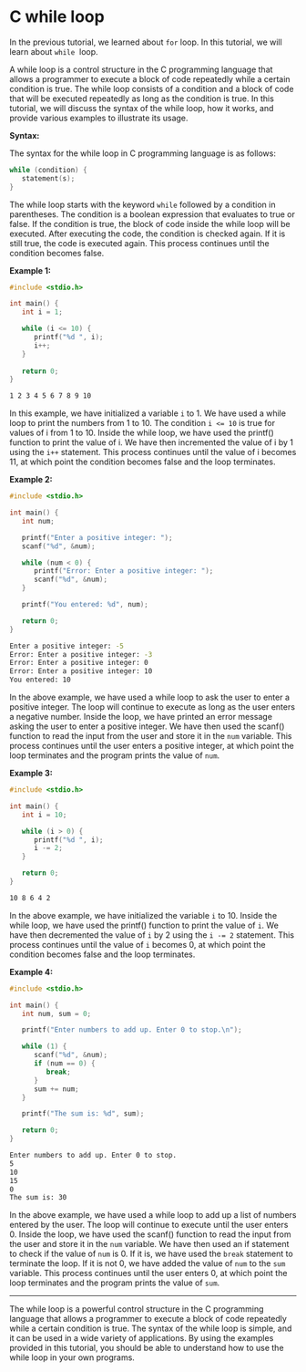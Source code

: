 # C while loop

In the previous tutorial, we learned about `for` loop. In this tutorial, we will learn about `while`  loop.

A while loop is a control structure in the C programming language that allows a programmer to execute a block of code repeatedly while a certain condition is true. The while loop consists of a condition and a block of code that will be executed repeatedly as long as the condition is true. In this tutorial, we will discuss the syntax of the while loop, how it works, and provide various examples to illustrate its usage.

__Syntax:__

The syntax for the while loop in C programming language is as follows:

```c
while (condition) {
   statement(s);
}
```

The while loop starts with the keyword `while` followed by a condition in parentheses. The condition is a boolean expression that evaluates to true or false. If the condition is true, the block of code inside the while loop will be executed. After executing the code, the condition is checked again. If it is still true, the code is executed again. This process continues until the condition becomes false.

__Example 1:__

```c
#include <stdio.h>

int main() {
   int i = 1;

   while (i <= 10) {
      printf("%d ", i);
      i++;
   }
   
   return 0;
}
```

```zsh
1 2 3 4 5 6 7 8 9 10
```

In this example, we have initialized a variable `i` to 1. We have used a while loop to print the numbers from 1 to 10. The condition `i <= 10` is true for values of i from 1 to 10. Inside the while loop, we have used the printf() function to print the value of i. We have then incremented the value of i by 1 using the `i++` statement. This process continues until the value of i becomes 11, at which point the condition becomes false and the loop terminates.

__Example 2:__

```c
#include <stdio.h>

int main() {
   int num;

   printf("Enter a positive integer: ");
   scanf("%d", &num);

   while (num < 0) {
      printf("Error: Enter a positive integer: ");
      scanf("%d", &num);
   }

   printf("You entered: %d", num);

   return 0;
}
```

```zsh
Enter a positive integer: -5
Error: Enter a positive integer: -3
Error: Enter a positive integer: 0
Error: Enter a positive integer: 10
You entered: 10
```

In the above example, we have used a while loop to ask the user to enter a positive integer. The loop will continue to execute as long as the user enters a negative number. Inside the loop, we have printed an error message asking the user to enter a positive integer. We have then used the scanf() function to read the input from the user and store it in the `num` variable. This process continues until the user enters a positive integer, at which point the loop terminates and the program prints the value of `num`.

__Example 3:__

```c
#include <stdio.h>

int main() {
   int i = 10;

   while (i > 0) {
      printf("%d ", i);
      i -= 2;
   }

   return 0;
}
```

```zsh
10 8 6 4 2
```

In the above example, we have initialized the variable `i` to 10. Inside the while loop, we have used the printf() function to print the value of `i`. We have then decremented the value of `i` by 2 using the `i -= 2` statement. This process continues until the value of `i` becomes 0, at which point the condition becomes false and the loop terminates.

__Example 4:__

```c
#include <stdio.h>

int main() {
   int num, sum = 0;

   printf("Enter numbers to add up. Enter 0 to stop.\n");

   while (1) {
      scanf("%d", &num);
      if (num == 0) {
         break;
      }
      sum += num;
   }

   printf("The sum is: %d", sum);

   return 0;
}
```

```zsh
Enter numbers to add up. Enter 0 to stop.
5
10
15
0
The sum is: 30
```

In the above example, we have used a while loop to add up a list of numbers entered by the user. The loop will continue to execute until the user enters 0. Inside the loop, we have used the scanf() function to read the input from the user and store it in the `num` variable. We have then used an if statement to check if the value of `num` is 0. If it is, we have used the `break` statement to terminate the loop. If it is not 0, we have added the value of `num` to the `sum` variable. This process continues until the user enters 0, at which point the loop terminates and the program prints the value of `sum`.

<hr></hr>

The while loop is a powerful control structure in the C programming language that allows a programmer to execute a block of code repeatedly while a certain condition is true. The syntax of the while loop is simple, and it can be used in a wide variety of applications. By using the examples provided in this tutorial, you should be able to understand how to use the while loop in your own programs.

